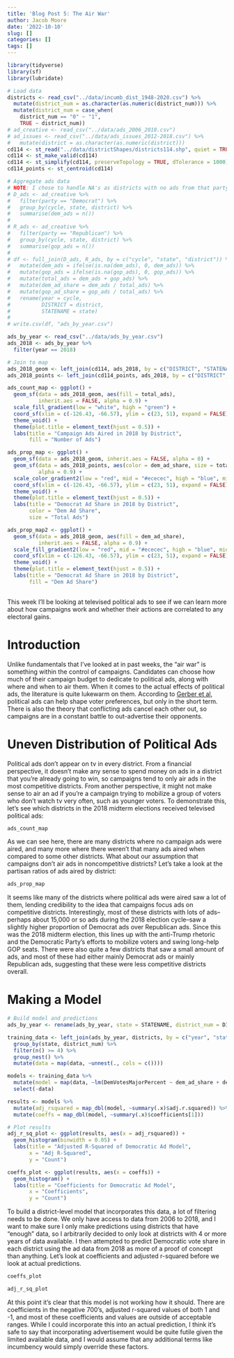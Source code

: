 ```yaml
---
title: 'Blog Post 5: The Air War'
author: Jacob Moore
date: '2022-10-10'
slug: []
categories: []
tags: []
---
```


```r
library(tidyverse)
library(sf)
library(lubridate)

# Load data
districts <- read_csv("../data/incumb_dist_1948-2020.csv") %>% 
  mutate(district_num = as.character(as.numeric(district_num))) %>% 
  mutate(district_num = case_when(
    district_num == "0" ~ "1",
    TRUE ~ district_num))
# ad_creative <- read_csv("../data/ads_2006_2018.csv")
# ad_issues <- read_csv("../data/ads_issues_2012-2018.csv") %>% 
#   mutate(district = as.character(as.numeric(district)))
cd114 <- st_read("../data/districtShapes/districts114.shp", quiet = TRUE)
cd114 <- st_make_valid(cd114)
cd114 <- st_simplify(cd114, preserveTopology = TRUE, dTolerance = 1000)
cd114_points <- st_centroid(cd114)

# Aggregate ads data
# NOTE: I chose to handle NA's as districts with no ads from that party given how this data was collected
# D_ads <- ad_creative %>% 
#   filter(party == "Democrat") %>% 
#   group_by(cycle, state, district) %>% 
#   summarise(dem_ads = n())
# 
# R_ads <- ad_creative %>% 
#   filter(party == "Republican") %>% 
#   group_by(cycle, state, district) %>% 
#   summarise(gop_ads = n())
# 
# df <- full_join(D_ads, R_ads, by = c("cycle", "state", "district")) %>%  
#   mutate(dem_ads = ifelse(is.na(dem_ads), 0, dem_ads)) %>%
#   mutate(gop_ads = ifelse(is.na(gop_ads), 0, gop_ads)) %>% 
#   mutate(total_ads = dem_ads + gop_ads) %>% 
#   mutate(dem_ad_share = dem_ads / total_ads) %>% 
#   mutate(gop_ad_share = gop_ads / total_ads) %>% 
#   rename(year = cycle,
#          DISTRICT = district,
#          STATENAME = state)
# 
# write.csv(df, "ads_by_year.csv")

ads_by_year <- read_csv("../data/ads_by_year.csv")
ads_2018 <- ads_by_year %>% 
  filter(year == 2018)

# Join to map
ads_2018_geom <- left_join(cd114, ads_2018, by = c("DISTRICT", "STATENAME"))
ads_2018_points <- left_join(cd114_points, ads_2018, by = c("DISTRICT", "STATENAME"))

ads_count_map <- ggplot() +
  geom_sf(data = ads_2018_geom, aes(fill = total_ads),
          inherit.aes = FALSE, alpha = 0.9) +
  scale_fill_gradient(low = "white", high = "green") +
  coord_sf(xlim = c(-126.43, -66.57), ylim = c(23, 51), expand = FALSE) + 
  theme_void() +
  theme(plot.title = element_text(hjust = 0.5)) +
  labs(title = "Campaign Ads Aired in 2018 by District",
       fill = "Number of Ads")

ads_prop_map <- ggplot() +
  geom_sf(data = ads_2018_geom, inherit.aes = FALSE, alpha = 0) +
  geom_sf(data = ads_2018_points, aes(color = dem_ad_share, size = total_ads), 
          alpha = 0.9) +
  scale_color_gradient2(low = "red", mid = "#ececec", high = "blue", midpoint = 0.5, limits = c(0, 1)) +
  coord_sf(xlim = c(-126.43, -66.57), ylim = c(23, 51), expand = FALSE) + 
  theme_void() +
  theme(plot.title = element_text(hjust = 0.5)) +
  labs(title = "Democrat Ad Share in 2018 by District",
       color = "Dem Ad Share",
       size = "Total Ads")

ads_prop_map2 <- ggplot() +
  geom_sf(data = ads_2018_geom, aes(fill = dem_ad_share),
          inherit.aes = FALSE, alpha = 0.9) +
  scale_fill_gradient2(low = "red", mid = "#ececec", high = "blue", midpoint = 0.5, limits = c(0, 1)) +
  coord_sf(xlim = c(-126.43, -66.57), ylim = c(23, 51), expand = FALSE) + 
  theme_void() +
  theme(plot.title = element_text(hjust = 0.5)) +
  labs(title = "Democrat Ad Share in 2018 by District",
       fill = "Dem Ad Share")
  
```
This week I'll be looking at televised political ads to see if we can learn more about how campaigns work and whether their actions are correlated to any electoral gains. 

# Introduction

Unlike fundamentals that I've looked at in past weeks, the "air war" is something within the control of campaigns. Candidates can choose how much of their campaign budget to dedicate to political ads, along with where and when to air them. When it comes to the actual effects of political ads, the literature is quite lukewarm on them. According to [Gerber et al](https://hollis.harvard.edu/primo-explore/fulldisplay?docid=TN_cdi_proquest_miscellaneous_881466543&context=PC&vid=HVD2&search_scope=everything&tab=everything&lang=en_US), political ads can help shape voter preferences, but only in the short term. There is also the theory that conflicting ads cancel each other out, so campaigns are in a constant battle to out-advertise their opponents. 

# Uneven Distribution of Political Ads

Political ads don't appear on tv in every district. From a financial perspective, it doesn't make any sense to spend money on ads in a district that you're already going to win, so campaigns tend to only air ads in the most competitive districts. From another perspective, it might not make sense to air an ad if you're a campaign trying to mobilize a group of voters who don't watch tv very often, such as younger voters. To demonstrate this, let's see which districts in the 2018 midterm elections received televised political ads:

```r
ads_count_map
```

As we can see here, there are many districts where no campaign ads were aired, and many more where there weren't that many ads aired when compared to some other districts. What about our assumption that campaigns don't air ads in noncompetitive districts? Let's take a look at the partisan ratios of ads aired by district:

```r
ads_prop_map
```

It seems like many of the districts where political ads were aired saw a lot of them, lending credibility to the idea that campaigns focus ads on competitive districts. Interestingly, most of these districts with lots of ads--perhaps about 15,000 or so ads during the 2018 election cycle--saw a slightly higher proportion of Democrat ads over Republican ads. Since this was the 2018 midterm election, this lines up with the anti-Trump rhetoric and the Democratic Party's efforts to mobilize voters and swing long-help GOP seats. There were also quite a few districts that saw a small amount of ads, and most of these had either mainly Democrat ads or mainly Republican ads, suggesting that these were less competitive districts overall.

# Making a Model

```r
# Build model and predictions
ads_by_year <- rename(ads_by_year, state = STATENAME, district_num = DISTRICT)

training_data <- left_join(ads_by_year, districts, by = c("year", "state", "district_num")) %>% 
  group_by(state, district_num) %>% 
  filter(n() >= 4) %>% 
  group_nest() %>% 
  mutate(data = map(data, ~unnest(., cols = c())))

models <- training_data %>% 
  mutate(model = map(data, ~lm(DemVotesMajorPercent ~ dem_ad_share + dem_ads, data = .x))) %>% 
  select(-data)

results <- models %>% 
  mutate(adj_rsquared = map_dbl(model, ~summary(.x)$adj.r.squared)) %>% 
  mutate(coeffs = map_dbl(model, ~summary(.x)$coefficients[1]))

# Plot results
adj_r_sq_plot <- ggplot(results, aes(x = adj_rsquared)) +
  geom_histogram(binwidth = 0.05) +
  labs(title = "Adjusted R-Squared of Democratic Ad Model",
       x = "Adj R-Squared",
       y = "Count")

coeffs_plot <- ggplot(results, aes(x = coeffs)) +
  geom_histogram() +
  labs(title = "Coefficients for Democratic Ad Model",
       x = "Coefficients",
       y = "Count")
```

To build a district-level model that incorporates this data, a lot of filtering needs to be done. We only have access to data from 2006 to 2018, and I want to make sure I only make predictions using districts that have "enough" data, so I arbitrarily decided to only look at districts with 4 or more years of data available. I then attempted to predict Democratic vote share in each district using the ad data from 2018 as more of a proof of concept than anything. Let's look at coefficients and adjusted r-squared before we look at actual predictions.

```r
coeffs_plot
```

```r
adj_r_sq_plot
```

At this point it's clear that this model is not working how it should. There are coefficients in the negative 700's, adjusted r-squared values of both 1 and -1, and most of these coefficients and values are outside of acceptable ranges. While I could incorporate this into an actual prediction, I think it's safe to say that incorporating advertisement would be quite futile given the limited available data, and I would assume that any additional terms like incumbency would simply override these factors.